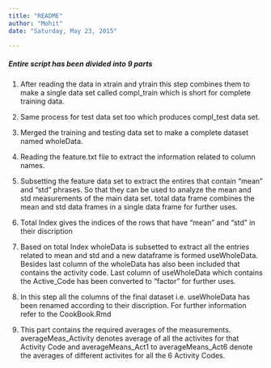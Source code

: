 ```yaml
---
title: "README"
author: "Mohit"
date: "Saturday, May 23, 2015"

---
```


##### Entire script has been divided into 9 parts 

1. After reading the data in xtrain and ytrain this step combines them to make a single data set called compl_train which is short for complete training data.


2. Same process for test data set too which produces compl_test data set.

3. Merged the training and testing data set to make a complete dataset named wholeData.

4. Reading the feature.txt file to extract the information related to column names.

5. Subsetting the feature data set to extract the entires that contain "mean" and "std" phrases. 
So that they can be used to analyze the mean and std measurements of the main data set.
total data frame combines the mean and std data frames in a single data frame for further uses.

6. Total Index gives the indices of the rows that have "mean" and "std" in their discription

7. Based on total Index wholeData is subsetted to extract all the entries related to mean and std and a new dataframe is formed useWholeData. Besides last column of the wholeData has also been included that contains the activity code. Last column of useWholeData which contains the Active_Code has been converted to "factor" for further uses.

8. In this step all the columns of the final dataset i.e. useWholeData has been renamed according to their discription. For further information refer to the CookBook.Rmd 

9. This part contains the required averages of the measurements.
averageMeas_Activity denotes average of all the activites for that Activity Code and
averageMeans_Act1 to averageMeans_Act6 denote the averages of different activites for all the 6 Activity Codes.